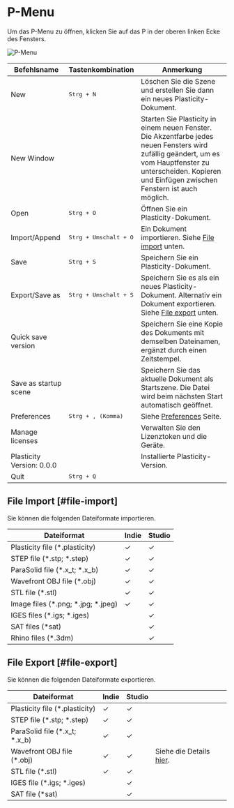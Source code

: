 # P-Menu

Um das P-Menu zu öffnen, klicken Sie auf das P in der oberen linken Ecke des Fensters.

![P-Menu](/img/file-menu.png)

| Befehlsname               | Tastenkombination              | Anmerkung                                                                                                                                                                                                      |
| ------------------------- | ------------------------------ | -------------------------------------------------------------------------------------------------------------------------------------------------------------------------------------------------------------- |
| New                       | <kbd>Strg + N</kbd>            | Löschen Sie die Szene und erstellen Sie dann ein neues Plasticity-Dokument.                                                                                                                                    |
| New Window                |                                | Starten Sie Plasticity in einem neuen Fenster. Die Akzentfarbe jedes neuen Fensters wird zufällig geändert, um es vom Hauptfenster zu unterscheiden. Kopieren und Einfügen zwischen Fenstern ist auch möglich. |
| Open                      | <kbd>Strg + O</kbd>            | Öffnen Sie ein Plasticity-Dokument.                                                                                                                                                                            |
| Import/Append             | <kbd>Strg + Umschalt + O</kbd> | Ein Dokument importieren. Siehe [File import](#file-import) unten.                                                                                                                                             |
| Save                      | <kbd>Strg + S</kbd>            | Speichern Sie ein Plasticity-Dokument.                                                                                                                                                                         |
| Export/Save as            | <kbd>Strg + Umschalt + S</kbd> | Speichern Sie es als ein neues Plasticity-Dokument. Alternativ ein Dokument exportieren. Siehe [File export](#file-export) unten.                                                                              |
| Quick save version        |                                | Speichern Sie eine Kopie des Dokuments mit demselben Dateinamen, ergänzt durch einen Zeitstempel.                                                                                                              |
| Save as startup scene     |                                | Speichern Sie das aktuelle Dokument als Startszene. Die Datei wird beim nächsten Start automatisch geöffnet.                                                                                                   |
| Preferences               | <kbd>Strg + , (Komma)</kbd>    | Siehe [Preferences](./preferences) Seite.                                                                                                                                                                      |
| Manage licenses           |                                | Verwalten Sie den Lizenztoken und die Geräte.                                                                                                                                                                  |
| Plasticity Version: 0.0.0 |                                | Installierte Plasticity-Version.                                                                                                                                                                               |
| Quit                      | <kbd>Strg + Q</kbd>            |                                                                                                                                                                                                                |

## File Import [#file-import]

Sie können die folgenden Dateiformate importieren.

| Dateiformat                        | Indie | Studio |
| ---------------------------------- | ----- | ------ |
| Plasticity file (*.plasticity)     | ✓    | ✓     |
| STEP file (*.stp; *.step)          | ✓    | ✓     |
| ParaSolid file (*.x_t; *.x_b)      | ✓    | ✓     |
| Wavefront OBJ file (*.obj)         | ✓    | ✓     |
| STL file (*.stl)                   | ✓    | ✓     |
| Image files (*.png; *.jpg; *.jpeg) | ✓    | ✓     |
| IGES files (*.igs; *.iges)         |       | ✓     |
| SAT files (*sat)                   |       | ✓     |
| Rhino files (*.3dm)                |       | ✓     |

## File Export [#file-export]

Sie können die folgenden Dateiformate exportieren.

| Dateiformat                    | Indie | Studio |                                         |
| ------------------------------ | ----- | ------ | --------------------------------------- |
| Plasticity file (*.plasticity) | ✓    | ✓     |                                         |
| STEP file (*.stp; *.step)      | ✓    | ✓     |                                         |
| ParaSolid file (*.x_t; *.x_b)  | ✓    | ✓     |                                         |
| Wavefront OBJ file (*.obj)     | ✓    | ✓     | Siehe die Details [hier](./export-obj). |
| STL file (*.stl)               | ✓    | ✓     |                                         |
| IGES file (*.igs; *.iges)      |       | ✓     |                                         |
| SAT file (*sat)                |       | ✓     |                                         |
